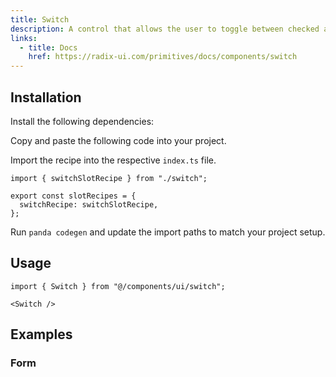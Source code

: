 ```yaml
---
title: Switch
description: A control that allows the user to toggle between checked and not checked.
links:
  - title: Docs
    href: https://radix-ui.com/primitives/docs/components/switch
---
```


<ComponentPreview name="switch-demo" />

## Installation

<Steps>

<Step>Install the following dependencies:</Step>

<PackageInstaller name="@radix-ui/react-switch" />

<Step>Copy and paste the following code into your project.</Step>

<ComponentSource name="switch.ts" type="slot-recipe" />

<Alert
  variant="warning"
  description="Make sure to change the recipe name in the preset to other than 'switch' because it conflicts with JavaScript switch case."
/>

<ComponentSource name="switch.tsx" type="component" />

<Step>Import the recipe into the respective `index.ts` file.</Step>

```tsx
import { switchSlotRecipe } from "./switch";

export const slotRecipes = {
  switchRecipe: switchSlotRecipe,
};
```

<Step>Run `panda codegen` and update the import paths to match your project setup.</Step>

</Steps>

## Usage

```tsx
import { Switch } from "@/components/ui/switch";
```

```tsx
<Switch />
```

## Examples

### Form

<ComponentPreview name="switch-form" />
